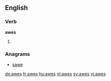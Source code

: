 
==English==

===Verb===
'''awes'''

# {{third-person singular of|awe}}

===Anagrams===
* [[sawe#English|sawe]]

[[de:awes]]
[[fr:awes]]
[[hu:awes]]
[[nl:awes]]
[[sv:awes]]
[[vi:awes]]
